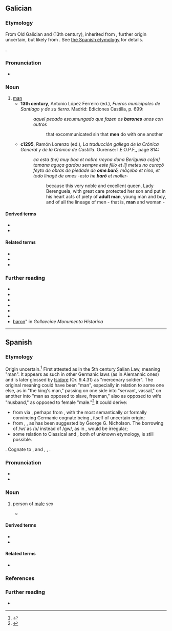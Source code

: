 {{also|varon|váron}}
==Galician==

===Etymology===
From Old Galician and {{inh|gl|roa-opt|baron}} (13th century), inherited from {{inh|gl|LL|baro}}, further origin uncertain, but likely from {{der|gl|gem-pro|-}}. See [[#Spanish|the Spanish etymology]] for details.

{{doublet|gl|barón}}.

===Pronunciation===
* {{IPA|gl|/baˈɾoŋ/}}

===Noun===
{{gl-noun|m}}

# [[man]] {{gloss|[[adult]] [[male]] [[human]]}}
#* '''13th century''', Antonio López Ferreiro (ed.), ''Fueros municipales de Santiago y de su tierra''. Madrid: Ediciones Castilla, p. 699:
#*: ''aquel pecado escumungado que fazen os '''barones''' unos con outros''
#*:: that excommunicated sin that '''men''' do with one another
#* '''c1295''', Ramón Lorenzo (ed.), ''La traducción gallega de la Crónica General y de la Crónica de Castilla''. Ourense: I.E.O.P.F,, page 814:
#*: ''ca esta (he) muy boa et nobre rreyna dona Berĩguela co[m] tamana aguça gardou sempre este fillo et llj meteu no curaçõ feyto de obras de piedade de '''ome barõ''', mãçebo et nino, et todo linagẽ de omes -esto he '''barõ''' et moller-''
#*:: because this very noble and excellent queen, Lady Berenguela, with great care protected her son and put in his heart acts of piety of '''adult man''', young man and boy, and of all the lineage of men - that is, '''man''' and woman -

====Derived terms====
* {{l|gl|baril}}
* {{l|gl|bon varón}}

====Related terms====
* {{l|gl|barón}}
* {{l|gl|baronesa}}
* {{l|gl|baronía}}

===Further reading===
* {{R:DCECH|barón}}
* {{R:DDGM|baron}}
* {{R:gl:CX|baron}}
* {{R:DDLG|varon}}
* {{R:TILG}}
* {{R:TLPGP}}
* [http://gmh.consellodacultura.org/nc/buscador/resultados/lib/0/buscar/baron/dende/Dende%20AAAA/ata/Ata%20AAAA/envio/Buscar/op/1/fb0/0/ baron]" in ''Gallaeciae Monumenta Historica''

----

==Spanish==

===Etymology===
Origin uncertain.<ref>{{cite-web|en|url=https://blog.oup.com/2014/06/baron-etymology-word-origin-part-2/|title=A globalized history of “baron,” part 2|date=2014-06-18|accessdate=2021-02-09|work=OUPblog}}</ref> First attested as {{inh|gl|LL|baro}} in the 5th century [[w:Salic Law|Salian Law]], meaning "man". It appears as such in other Germanic laws (as {{m|la|barus}} in Alemannic ones) and is later glossed by [[w:Isidore|Isidore]] (Or. 9.4.31) as "mercenary soldier". The original meaning could have been "man", especially in relation to some one else, as in "the king's man," passing on one side into "servant, vassal," on another into "man as opposed to slave, freeman," also as opposed to wife "husband," as opposed to female "male."<ref>{{R:OED|baron}}</ref> It could derive:
* from {{der|es|gem-pro|*barō}} via {{bor|es|frk|*barō}}, perhaps from {{der|gl|ine-pro|*bʰer-||to bear}}, with the most semantically or formally convincing Germanic cognate being {{cog|ang|beorn||man, warrior}}, itself of uncertain origin;
* from {{der|es|gem-pro|*warō|t=protector}}, {{m|gem-pro|*warōną||to watch, protect}}, as has been suggested by George G. Nicholson. The borrowing of /w/ as /b/ instead of /gw/, as in {{m|es|guardar}}, would be irregular;
* some relation to Classical {{inh|es|la|bārō||dunce, lout}} and {{m|la|bardus|t=stupid}}, both of unknown etymology, is still possible.
{{doublet|gl|barón}}. Cognate to {{cog|pt|varão}}, {{cog|gl|varón}} and {{m|gl|barón}}, {{cog|fr|baron}}, {{cog|it|barone}}.

===Pronunciation===
{{es-IPA}}
* {{homophones|es|barón}}
* {{rhymes|es|on}}

===Noun===
{{es-noun|m}}

# person of [[male]] sex
#: {{syn|es|hombre|macho}}
#: {{ant|es|hembra}}
#: {{uxi|es|un estudiante '''varón'''|a '''male''' student}}
#* {{quote-book
|es
|year=1882
|author=José Zorrilla
|authorlink=José Zorrilla
|title=La leyenda del Cid
|chapter=IX
|chapterurl={{fullurl:s:es:La leyenda del Cid: 81}}
|passage=Y es: que entonces un '''varón''' / poderoso, desterrado / por su Rey, se iba a otro Estado / a servir a otra nación.}}

====Derived terms====
* {{l|es|varonil}}
* {{l|es|varoncito}}

====Related terms====
* {{l|es|barón}}

===References===
<references />

===Further reading===
* {{R:DRAE}}